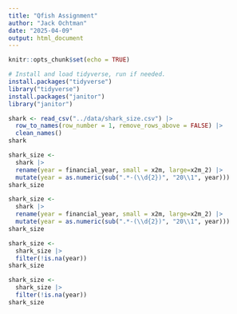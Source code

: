 ```yaml
---
title: "Qfish Assignment"
author: "Jack Ochtman"
date: "2025-04-09"
output: html_document
---
```


```r
knitr::opts_chunk$set(echo = TRUE)
```


```r
# Install and load tidyverse, run if needed.
install.packages("tidyverse")
library("tidyverse")
install.packages("janitor")
library("janitor")
```


```r
shark <- read_csv("../data/shark_size.csv") |>
  row_to_names(row_number = 1, remove_rows_above = FALSE) |>
  clean_names()
shark
```


```r
shark_size <- 
  shark |>
  rename(year = financial_year, small = x2m, large=x2m_2) |>
  mutate(year = as.numeric(sub(".*-(\\d{2})", "20\\1", year)))
shark_size
```


```r
shark_size <- 
  shark |>
  rename(year = financial_year, small = x2m, large=x2m_2) |>
  mutate(year = as.numeric(sub(".*-(\\d{2})", "20\\1", year)))
shark_size
```


```r
shark_size <- 
  shark_size |>
  filter(!is.na(year))
shark_size
```


```r
shark_size <- 
  shark_size |>
  filter(!is.na(year))
shark_size
```


